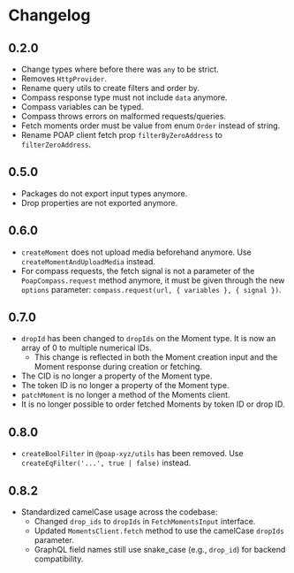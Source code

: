 # Changelog

## 0.2.0

- Change types where before there was `any` to be strict.
- Removes `HttpProvider`.
- Rename query utils to create filters and order by.
- Compass response type must not include `data` anymore.
- Compass variables can be typed.
- Compass throws errors on malformed requests/queries.
- Fetch moments order must be value from enum `Order` instead of string.
- Rename POAP client fetch prop `filterByZeroAddress` to `filterZeroAddress`.

## 0.5.0

- Packages do not export input types anymore.
- Drop properties are not exported anymore.

## 0.6.0

- `createMoment` does not upload media beforehand anymore. Use `createMomentAndUploadMedia` instead.
- For compass requests, the fetch signal is not a parameter of the `PoapCompass.request` method anymore, it must be given through the new `options` parameter: `compass.request(url, { variables }, { signal })`.

## 0.7.0

- `dropId` has been changed to `dropIds` on the Moment type. It is now an array of 0 to multiple numerical IDs.
  - This change is reflected in both the Moment creation input and the Moment response during creation or fetching.
- The CID is no longer a property of the Moment type.
- The token ID is no longer a property of the Moment type.
- `patchMoment` is no longer a method of the Moments client.
- It is no longer possible to order fetched Moments by token ID or drop ID.

## 0.8.0

- `createBoolFilter` in `@poap-xyz/utils` has been removed. Use `createEqFilter('...', true | false)` instead.

## 0.8.2

- Standardized camelCase usage across the codebase:
  - Changed `drop_ids` to `dropIds` in `FetchMomentsInput` interface.
  - Updated `MomentsClient.fetch` method to use the camelCase `dropIds` parameter.
  - GraphQL field names still use snake_case (e.g., `drop_id`) for backend compatibility.
